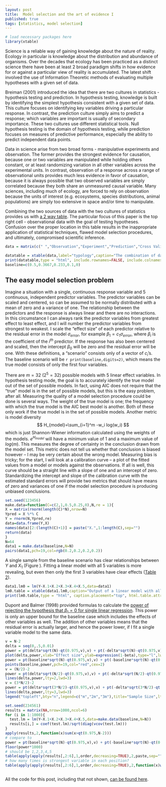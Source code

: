```yaml
--- 
layout: post 
title:  Model selection and the art of evidence I 
published: true 
tags: [statistics, model selection] 
---
```


```r
# load necessary packages here
library(xtable)
```
Science is a reliable way of gaining knowledge about the nature of reality. Ecology in particular is knowledge about the distribution and abundance of organisms. Over the decades that ecology has been practiced as a distinct science there have been at least 2 broad paradigm shifts in how evidence for or against a particular view of reality is accumulated. The latest shift involved the use of Information Theoretic methods of evaluating multiple hypotheses with a given set of data. 

Breiman (2001) introduced the idea that there are two cultures in statistics - hypothesis testing and prediction. In hypothesis testing, knowledge is built by identifying the simplest hypothesis consistent with a given set of data. This culture focuses on identifying key variables driving a particular response. In contrast, the prediction culture simply aims to predict a response; which variables are important is usually of secondary importance. These two cultures use different statistical tools. Null hypothesis testing is the domain of hypothesis testing, while prediction focuses on measures of predictive performance, especially the ability to predict independent data points. 

Data in science arise from two broad forms - manipulative experiments and observation. The former provides the strongest evidence for causation, because one or two variables are manipulated while holding others constant, or at least randomizing variation in all other variables across the experimental units. In contrast, observation of a response across a range of observational units provides much less evidence in favor of causation, because it is always possible that two observed variables are simply correlated because they both share an unmeasured causal variable. Many sciences, including much of ecology, are forced to rely on observation because the units of interest (e.g. ecosystems, species distributions, animal populations) are simply too extensive in space and/or time to manipulate. 

Combining the two sources of data with the two cultures of statistics provides us with [a 2 way table](#typology). The particular focus of this paper is the top right cell - observational data with the goal of testing hypotheses. Confusion over the proper location in this table results in the inappropriate application of statistical techniques, flawed model selection procedures, and ultimately, compromised scientific inference. 
```r
data = matrix(c(" ","Observation","Experiment","Prediction","Cross Validation","*","Hypothesis Testing","AIC","Backwards Selection"),nrow=3,ncol=3)

datatable = xtable(data,label="typology",caption="The combination of data source and inferential goal yields a 2 x 2 table of commonly used methods. The cell marked with * isn't typically observed.")
print(datatable,type = "html", include.rownames=FALSE, include.colnames=FALSE,hline.after=c(0,1,nrow(datatable)),caption.placement="top")
baseline=c(0.5,0.3667,0.233,0.1,0)
``` 

## The easy model selection problem
Imagine a situation with a single, continuous response variable and 5 continuous, independent predictor variables. The predictor variables can be scaled and centered, so can be assumed to be normally distributed with a mean of zero and a variance of one. The relationship between the predictors and the response is always linear and there are no interactions. In this circumstance I can always rank the predictor variables from greatest effect to least effect, and I will number the predictor variables from strongest to weakest. I scale the "effect size" of each predictor relative to the residual error in the model $\sigma_{error}$, for example $\beta_1 = c_1\sigma_{error}$, where $\beta_i$ is the coefficient of the $i^{th}$ predictor. If the response has also been centered and scaled, then the intercept $\beta_0$ will be zero and the residual error will be one. With these definitions, a "scenario" consists only of a vector of $c_i$'s. The baseline scenario will be `r print(baseline,digits=2)`, which means the true model consists of only the first four variables.

There are $m=32$ ($2^5=32$) possible models with 5 linear effect variables. In hypothesis testing mode, the goal is to accurately identify the true model out of the set of possible models. In fact, using AIC does not require that the "true" model is in the set of possible models, but this is the easy problem, after all. Measuring the quality of a model selection procedure could be done is several ways. The weight of the true model is one; the frequency with which the true model is the AIC best model is another. Both of these only work if the true model is in the set of possible models. Another metric is model diversity
$$
H_{model}=\sum_{i=1}^m -w_i log(w_i)
$$
which is just Shannon-Wiener information calculated using the weights of the models. $e^{H_{model}}$ will have a minimum value of 1 and a maximum value of $log(m)$. This measures the degree of certainty in the conclusion drawn from the model set. This metric does not tell us whether that conclusion is biased however -- I may be very certain about the wrong model. Measuring bias is tricky; for the start, I will look at a calibration curve -- a plot of the fitted values from a model or models against the observations. If all is well, this curve should be a straight line with a slope of one and an intercept of zero. Standardizing the intercept and slope of the calibration curve with the estimated standard errors will provide two metrics that should have means of zero and variances of one if the model selection procedure is producing unbiased conclusions. 

```r
set.seed(123456)
make.data=function(C=c(2,1,0.5,0.25,0),N,re = 1){
X = matrix(rnorm(length(C)*N),nrow=N)
Ypred = X %*% C
Y = rnorm(N,Ypred,re)
data=data.frame(Y,X)
names(data)[2:(length(C)+1)] = paste("X.",1:length(C),sep="")
return(data)
}
N=64
data1 = make.data(baseline,N=N)
pairs(data1,pch=19,col=rgb(0.2,0.2,0.2,0.2))
``` 

A single sample from the baseline scenario has clear relationships between $Y$ and $X_1$ (Figure ). Fitting a linear model with all 5 variables is more revealing, but even then only the first 3 variables have clear effects ([Table 2](#lm0)). 

```r
data1.lm0 = lm(Y~X.1+X.2+X.3+X.4+X.5,data=data1)
lm0.table = xtable(data1.lm0,caption="Output of a linear model with all 5 predictor variables included for a single sample from the baseline scenario.",label="lm0")
print(lm0.table,type = "html", caption.placement="top", html.table.attributes = "id=lm0 border=1")
```

Dupont and Balmer (1998) provided formulas to calculate the [power of rejecting the hypothesis that $\beta_1 = 0$ for single linear regression](#fig:powerCurve). This power is only an upper bound for the baseline case which includes the effects of other variables as well. The addition of other variables means that the residual error is actually larger, and hence the power lower, if I fit a single variable model to the same data.     
```r
v = N-2
delta = seq(0,.5,0.01)
power = pt(delta*sqrt(N)-qt(0.975,v),v) + pt(-delta*sqrt(N)-qt(0.975,v),v)
plot(delta,power,xlab="Effect size",ylab=expression(1-beta),type="l",lwd=3)
power = pt(baseline*sqrt(N)-qt(0.975,v),v) + pt(-baseline*sqrt(N)-qt(0.975,v),v)
points(baseline,power,pch=19,col="red",cex=2)
v = (N/2)-2
power = pt(delta*sqrt(N/2)-qt(0.975,v),v) + pt(-delta*sqrt(N/2)-qt(0.975,v),v)
lines(delta,power,lty=2,lwd=3)
v = (3*N/2)-2
power = pt(delta*sqrt(3*N/2)-qt(0.975,v),v) + pt(-delta*sqrt(3*N/2)-qt(0.975,v),v)
lines(delta,power,lty=3,lwd=3)
legend("topleft",bty="n",legend=c("m","2m","3m"),title="Sample Size",lty=c(2,1,3),lwd=3)
``` 
```r
set.seed(234561)
results = matrix(NA,nrow=1000,ncol=6)
for (i in 1:1000){
  test.lm = lm(Y~X.1+X.2+X.3+X.4+X.5,data=make.data(baseline,N=N))
  results[i,] = coef(test.lm)/sqrt(diag(vcov(test.lm)))
}
apply(results,2,function(x)sum(x>qt(0.975,N-2)))
# compare to 
power = pt(baseline*sqrt(N)-qt(0.975,v),v) + pt(-baseline*sqrt(N)-qt(0.975,v),v)
floor(power*1000)
# should be 1,2,3,4,5 
table(apply(apply(results[,2:6],1,order,decreasing=TRUE),2,paste,sep="",collapse=""))
# how many times is strongest variable in each position?
table(apply(apply(results[,2:6],1,order,decreasing=TRUE),2,function(x)which(x==1)))
``` 

```r
``` 

All the code for this post, including that not shown, [can be found here](https::/github.com/atyre2/atyre2.github.io/_drafts/model-selection-the-easy-problem.Rmd).